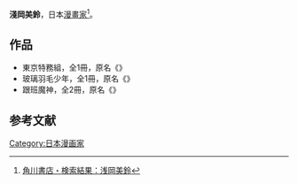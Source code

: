 {{japanese|japanese=浅岡 美鈴|kana=あさおか みすず|romaji=Asaoka Misuzu}}
{{漫畫}}
'''淺岡美鈴'''{{bd|||}}，日本[[漫畫家|漫畫家]]<ref>[http://www.kadokawa.co.jp/search_plus/index.php?ss=auther&simple=1&s=%C0%F5%B2%AC%C8%FE%CE%EB&SUBMIT.x=16&SUBMIT.y=6&SUBMIT=%B8%A1%BA%F7 角川書店・検索結果：浅岡美鈴]</ref>。

==作品==
* 東京特務組，全1冊，原名《{{lang|ja|東京アシュイラフィ}}》
* 玻璃羽毛少年，全1冊，原名《{{lang|ja|羽根玻璃ノ君。}}》
* 跟班魔神，全2冊，原名《{{lang|ja|ガタぴし!}}》

==参考文献==
{{Reflist|2}}

{{Japanese cartoonist-stub}}
{{DEFAULTSORT:Asaoka Misuzu}}
[[Category:日本漫画家|Category:日本漫画家]]